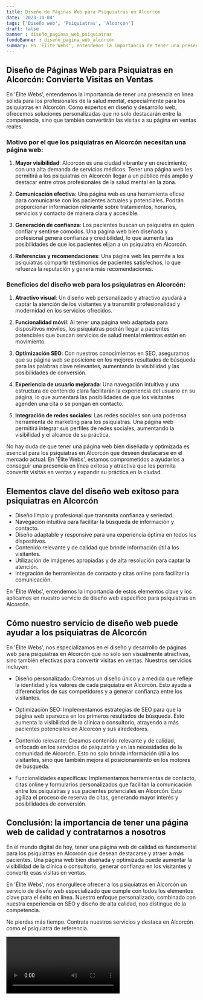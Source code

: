 ```yaml
---
title: Diseño de Páginas Web para Psiquiatras en Alcorcón
date: '2023-10-04'
tags: ['Diseño web', 'Psiquiatras', 'Alcorcón']
draft: false
banner : diseño_paginas_web_psiquiatras
fondoBanner : diseño_pagina_web_alcorcón
summary: En 'Élite Webs', entendemos la importancia de tener una presencia en línea sólida para los profesionales de la salud mental, especialmente para los psiquiatras en Alcorcón. Como expertos en diseño y desarrollo web, ofrecemos soluciones personalizadas que no solo destacarán entre la competencia, sino que también convertirán las visitas a su página en ventas reales.
---
```


## Diseño de Páginas Web para Psiquiatras en Alcorcón: Convierte Visitas en Ventas

En 'Élite Webs', entendemos la importancia de tener una presencia en línea sólida para los profesionales de la salud mental, especialmente para los psiquiatras en Alcorcón. Como expertos en diseño y desarrollo web, ofrecemos soluciones personalizadas que no solo destacarán entre la competencia, sino que también convertirán las visitas a su página en ventas reales.

### Motivo por el que los psiquiatras en Alcorcón necesitan una página web:

1. **Mayor visibilidad**: Alcorcón es una ciudad vibrante y en crecimiento, con una alta demanda de servicios médicos. Tener una página web les permitirá a los psiquiatras en Alcorcón llegar a un público más amplio y destacar entre otros profesionales de la salud mental en la zona.

2. **Comunicación efectiva**: Una página web es una herramienta eficaz para comunicarse con los pacientes actuales y potenciales. Podrán proporcionar información relevante sobre tratamientos, horarios, servicios y contacto de manera clara y accesible.

3. **Generación de confianza**: Los pacientes buscan un psiquiatra en quien confiar y sentirse cómodos. Una página web bien diseñada y profesional genera confianza y credibilidad, lo que aumenta las posibilidades de que los pacientes elijan a un psiquiatra en Alcorcón.

4. **Referencias y recomendaciones**: Una página web les permite a los psiquiatras compartir testimonios de pacientes satisfechos, lo que refuerza la reputación y genera más recomendaciones.

### Beneficios del diseño web para los psiquiatras en Alcorcón:

1. **Atractivo visual**: Un diseño web personalizado y atractivo ayudará a captar la atención de los visitantes y a transmitir profesionalidad y modernidad en los servicios ofrecidos.

2. **Funcionalidad móvil**: Al tener una página web adaptada para dispositivos móviles, los psiquiatras podrán llegar a pacientes potenciales que buscan servicios de salud mental mientras están en movimiento.

3. **Optimización SEO**: Con nuestros conocimientos en SEO, aseguramos que su página web se posicione en los mejores resultados de búsqueda para las palabras clave relevantes, aumentando la visibilidad y las posibilidades de conversión.

4. **Experiencia de usuario mejorada**: Una navegación intuitiva y una estructura de contenido clara facilitarán la experiencia del usuario en su página, lo que aumentará las posibilidades de que los visitantes agenden una cita o se pongan en contacto.

5. **Integración de redes sociales**: Las redes sociales son una poderosa herramienta de marketing para los psiquiatras. Una página web permitirá integrar sus perfiles de redes sociales, aumentando la visibilidad y el alcance de su práctica.

No hay duda de que tener una página web bien diseñada y optimizada es esencial para los psiquiatras en Alcorcón que deseen destacarse en el mercado actual. En 'Élite Webs', estamos comprometidos a ayudarlos a conseguir una presencia en línea exitosa y atractiva que les permita convertir visitas en ventas y expandir su práctica en la ciudad.

<GifSeo />

<Cta />

## Elementos clave del diseño web exitoso para psiquiatras en Alcorcón

- Diseño limpio y profesional que transmita confianza y seriedad.
- Navegación intuitiva para facilitar la búsqueda de información y contacto.
- Diseño adaptable y responsive para una experiencia óptima en todos los dispositivos.
- Contenido relevante y de calidad que brinde información útil a los visitantes.
- Utilización de imágenes apropiadas y de alta resolución para captar la atención.
- Integración de herramientas de contacto y citas online para facilitar la comunicación.

En 'Élite Webs', entendemos la importancia de estos elementos clave y los aplicamos en nuestro servicio de diseño web específico para psiquiatras en Alcorcón.

## Cómo nuestro servicio de diseño web puede ayudar a los psiquiatras de Alcorcón

En 'Élite Webs', nos especializamos en el diseño y desarrollo de páginas web para psiquiatras en Alcorcón que no solo son visualmente atractivas, sino también efectivas para convertir visitas en ventas. Nuestros servicios incluyen:

- Diseño personalizado: Creamos un diseño único y a medida que refleje la identidad y los valores de cada psiquiatra en Alcorcón. Esto ayuda a diferenciarlos de sus competidores y a generar confianza entre los visitantes.

- Optimización SEO: Implementamos estrategias de SEO para que la página web aparezca en los primeros resultados de búsqueda. Esto aumenta la visibilidad de la clínica o consultorio, atrayendo a más pacientes potenciales en Alcorcón y sus alrededores.

- Contenido relevante: Creamos contenido relevante y de calidad, enfocado en los servicios de psiquiatría y en las necesidades de la comunidad de Alcorcón. Esto no solo brinda información útil a los visitantes, sino que también mejora el posicionamiento en los motores de búsqueda.

- Funcionalidades específicas: Implementamos herramientas de contacto, citas online y formularios personalizados que facilitan la comunicación entre los psiquiatras y sus pacientes potenciales en Alcorcón. Esto agiliza el proceso de reserva de citas, generando mayor interés y posibilidades de conversión.

## Conclusión: la importancia de tener una página web de calidad y contratarnos a nosotros

En el mundo digital de hoy, tener una página web de calidad es fundamental para los psiquiatras en Alcorcón que desean destacarse y atraer a más pacientes. Una página web bien diseñada y optimizada puede aumentar la visibilidad de la clínica o consultorio, generar confianza en los visitantes y convertir esas visitas en ventas.

En 'Élite Webs', nos enorgullece ofrecer a los psiquiatras en Alcorcón un servicio de diseño web especializado que cumple con todos los elementos clave para el éxito en línea. Nuestro enfoque personalizado, combinado con nuestra experiencia en SEO y diseño de alta calidad, nos distingue de la competencia.

No pierdas más tiempo. Contrata nuestros servicios y destaca en Alcorcón como el psiquiatra de referencia.

<Video />

<CtaBot job='Psiquiatras' city='Alcorcón'/>

<Gmaps query='Alcorcón+españa+maps' />